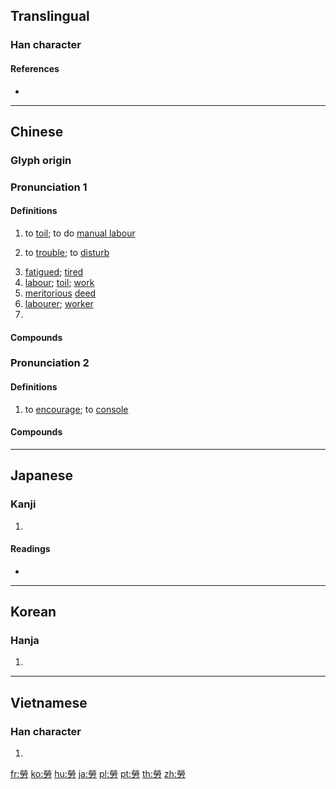 {{also|劳}}
==Translingual==
{{Han simplified forms|勞|労|劳}}

===Han character===
{{Han char|rn=19|rad=力|as=10|sn=12|four=99427|canj=FFBKS|ids=⿱𤇾力}}

====References====
* {{Han ref|kx=0148.350|dkj=02410|dj=0335.110|hdz=10376.170|uh=52DE|ud=21214|bh=B3D2|bd=46034}}

----

==Chinese==
{{zh-forms|s=劳|alt=労}}

===Glyph origin===
{{Han etym}}

===Pronunciation 1===
{{zh-pron
|m=láo
|ma=y
|c=lou4
|h=pfs=lò
|md=lò̤
|mn=lô
|w=3lau
|mc=1
|oc=1,1
|cat=v,a,pn
}}

====Definitions====
{{zh-hanzi}}

# to [[toil]]; to do [[manual labour]]
# {{lb|zh|polite}} to [[trouble]]; to [[disturb]]
# [[fatigued]]; [[tired]]
# [[labour]]; [[toil]]; [[work]]
# [[meritorious]] [[deed]]
# [[labourer]]; [[worker]]
# {{surname|lang=zh}}

====Compounds====
{{zh-der|代勞|不敢告勞|伯勞鳥|帶甲之勞|勞成|勞苦功高|宣勞|勞燕分飛|勞而無功|勞落|勞工問題|勞方|不辭勞苦|勞工福利|勞資糾紛|勞務|一勞永逸|勞動保險|勞務出口|恤勞|勤勞|以逸擊勞|勞役|勞頓|勞嘈|勞保|勞改場|不勞|伯勞飛燕|勞臺重|勞力|勞結|勞資關係|勞生|勞工管理|勞斯萊斯|勞瘁|勞動契約|勞動者|塵勞|勞資爭議|年勞|勞動節|奔波勞碌|吃勞金|勞乏|勞心焦思|夢斷魂勞|勞承|勞碌命|意攘心勞|心勞日拙|勞攘|勞工|思勞|勞委會|吃苦耐勞|勞資合作|不勞而獲|徒勞無益|徒勞往返|徒勞|勞績|勞發|一勞久逸|功勞|勞保局|勞碌|勞工運動|勞人費馬|勞工政策|刻苦耐勞|勞逸不均|分憂解勞|心勞意冗|奉勞|勞工立法|勞動條件|偏勞|勞困|勞駕|勞改營|勞動|勞師動眾|勞倦|宵旰焦勞|宵旰憂勞|勞基法|勞動服務|勞動力|勞神費力|五勞七傷|劬勞|勞勞叨叨|告勞|勞怯|大陸勞工|勞金|動眾勞師|伯勞|心勞意攘|勞傷|夢勞魂想|不辭辛勞|勞改|勞籠|勞倫斯|勞勞|功勞簿|勞動教養|勞動日|以逸待勞|史特勞斯|勞師襲遠|勛勞|劬勞顧復|外籍勞工|勞費|動勞|勞尊重|不辭勞怨|勞身焦思|勞資|勞累|勞神|勞民傷財|勞步|勞心|勞形|勞工團體|勞力密集|勞作|勞什骨子|外勞|憂勞|勞工教育|好逸惡勞|勞什子|徒勞無功|以佚待勞|勞工法庭|施勞|有勞有逸|積勞成病|煩勞|案牘勞煩|焦勞|打勤勞|生我劬勞|效勞|操勞|旰食之勞|當勞之急|空勞|積勞成疾|積勞|用逸待勞|汗馬之勞|神勞形瘁|白領勞工|有勞|犬馬之勞|疲勞限|疲勞轟炸|疲勞試驗|疲勞|焦心勞思|案牘勞形|汗馬功勞|空勞神思|汗馬勛勞|憚勞|泰國勞工|沙勞越|暫勞永逸|民勞|計勞納封|鞍馬勞倦|鞍馬勞神|賢勞|紅尾伯勞|美勞|麥當勞|蚊虻之勞|車馬之勞|風塵勞攘|費心勞力|金屬疲勞|鞍馬勞頓|阿保之勞|酬勞|能者多勞|費財勞民|過勞死|辛勞|虛勞|逸以待勞|舉手之勞|費力勞心|舟車勞頓|耐勞|罷勞}}

===Pronunciation 2===
{{zh-pron
|m=勞
|c=lou6,lou4
|h=pfs=
|md=
|mn=
|w=
|mc=2
|oc=2,2
|ma=y
|cat=v
}}

====Definitions====
{{zh-hanzi}}

# to [[encourage]]; to [[console]]
#: {{zh-x|唁勞|to offer condolences}}

====Compounds====
{{zh-der|fold=1|勞民|勞來|勞軍團|慰勞|勞農|存勞|勞苦|唁勞|勞師|勞軍|犒勞|燕勞|賞勞|羔酒自勞}}

----

==Japanese==

===Kanji===
{{ja-kanji|grade=|rs=力10|style=ky|shin=労}}

# {{defn|lang=ja|sort=力10}}

====Readings====
* {{ja-readings|on=[[ろう]] (rō)|kun=[[ねぎらう]] (negirau), [[つかれる]] (tsukareru), [[いたわる]] (itawaru)}}

----

==Korean==

===Hanja===
{{ko-hanja|hangeul=[[로]]>[[노]]}}

# {{defn|lang=ko|sort=力10}}

----

==Vietnamese==

===Han character===
{{vi-hantu|[[lao]], [[lau]], [[lạo]], [[rạo]]|rs=力10}}

# {{defn|lang=vi|sort=力10}}

[[fr:勞]]
[[ko:勞]]
[[hu:勞]]
[[ja:勞]]
[[pl:勞]]
[[pt:勞]]
[[th:勞]]
[[zh:勞]]